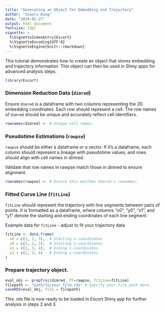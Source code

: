 ```yaml
---
title: "Generating an Object for Embedding and Trajectory"
author: "Xiaoru Dong"
date: "2024-02-27"
output: html_document
fontsize: 13pt
vignette: >
  %\VignetteIndexEntry{Escort}
  %\VignetteEncoding{UTF-8}
  %\VignetteEngine{knitr::rmarkdown}
---
```


This tutorial demonstrates how to create an object that stores embedding and trajectory information. This object can then be used in Shiny apps for advanced analysis steps.

```r
library(Escort)
```

### Dimension Reduction Data (`dimred`)
Ensure `dimred` is a dataframe with two columns representing the 2D embedding coordinates. Each row should represent a cell. The row names of `dimred` should be unique and accurately reflect cell identifiers.

```r
rownames(dimred) <- # Unique cell names.
```

### Pseudotime Estimations (`rawpse`)
`rawpse` should be either a dataframe or a vector. If it's a dataframe, each column should represent a lineage with pseudotime values, and rows should align with cell names in dimred.

Validate that row names in rawpse match those in dimred to ensure alignment.
```r
rownames(rawpse) <- # Ensure this matches dimred's rownames.
```

### Fitted Curve Line (`fitLine`)
`fitLine` should represent the trajectory with line segments between pairs of points. It is formatted as a dataframe, where columns "x0", "y0", "x1", and "y1" denote the starting and ending coordinates of each line segment.
  
Example data for `fitLine` - adjust to fit your trajectory data
```r
fitLine <- data.frame(
  x0 = c(1, 2, 3),  # Starting x-coordinates
  y0 = c(1, 2, 3),  # Starting y-coordinates
  x1 = c(2, 3, 4),  # Ending x-coordinates
  y1 = c(2, 3, 4)   # Ending y-coordinates
)
```

### Prepare trajectory object.
```r
eval_obj <- prepTraj(dimred, PT=rawpse, fitLine=fitLine)
filepath <- "path/to/your_file.rds" # Specify your file path here.
saveRDS(eval_obj, file = filepath)
```

This .rds file is now ready to be loaded in Escort Shiny app for further analysis in steps 2 and 3.

